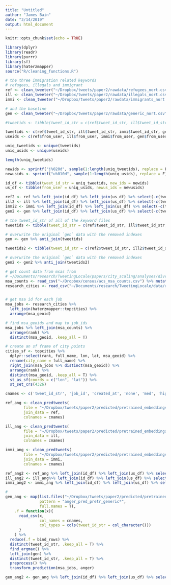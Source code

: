 ```yaml
---
title: "Untitled"
author: "James Bain"
date: "3/14/2019"
output: html_document
---
```


```r
knitr::opts_chunk$set(echo = TRUE)
```

```r
library(dplyr)
library(readr)
library(purrr)
library(sf)
library(haterzmapper)
source("R/cleaning_functions.R")
```

```r
# the three immigration related keywords
# refugees, illegals and immigrant
ref <- clean_tweeter("~/Dropbox/tweets/paper2/rawdata/refugees_nort.csv")
ill <- clean_tweeter("~/Dropbox/tweets/paper2/rawdata/illegals_nort.csv")
immi <- clean_tweeter("~/Dropbox/tweets/paper2/rawdata/immigrants_nort.csv")

# and the baseline
gen <- clean_tweeter("~/Dropbox/tweets/paper2/rawdata/generic_nort.csv")
```

```r
#tweetids <- tibble(tweet_id_str = c(ref$tweet_id_str, ill$tweet_id_str, immi$tweet_id_str))

tweetids <- c(ref$tweet_id_str, ill$tweet_id_str, immi$tweet_id_str, gen$tweet_id_str)
useids <- c(ref$from_user, ill$from_user, immi$from_user, gen$from_user)

uniq_tweetids <- unique(tweetids)
uniq_usids <- unique(useids)

length(uniq_tweetids)

newids <- sprintf("j%020d", sample(1:length(uniq_tweetids), replace = F))
newusids <- sprintf("u%010d", sample(1:length(uniq_usids), replace = F))

id_df <- tibble(tweet_id_str = uniq_tweetids, new_ids = newids)
us_df <- tibble(from_user = uniq_usids, newus_ids = newusids)

ref2 <- ref %>% left_join(id_df) %>% left_join(us_df) %>% select(-c(tweet_id_str, from_user)) %>% rename(tweet_id_str = new_ids, from_user = newus_ids)
ill2 <- ill %>% left_join(id_df) %>% left_join(us_df) %>% select(-c(tweet_id_str, from_user)) %>% rename(tweet_id_str = new_ids, from_user = newus_ids)
immi2 <- immi %>% left_join(id_df) %>% left_join(us_df) %>% select(-c(tweet_id_str, from_user)) %>% rename(tweet_id_str = new_ids, from_user = newus_ids)
gen2 <- gen %>% left_join(id_df) %>% left_join(us_df) %>% select(-c(tweet_id_str, from_user)) %>% rename(tweet_id_str = new_ids, from_user = newus_ids)
```
```r
# the tweet_id_str of all of the keyword files
tweetids <- tibble(tweet_id_str = c(ref$tweet_id_str, ill$tweet_id_str, immi$tweet_id_str))

# overwrite the original `gen` data with the removed indexes
gen <- gen %>% anti_join(tweetids)

tweetids2 <- tibble(tweet_id_str = c(ref2$tweet_id_str, ill2$tweet_id_str, immi2$tweet_id_str))

# overwrite the original `gen` data with the removed indexes
gen2 <- gen2 %>% anti_join(tweetids2)
```
```r
# get count data from msas from 
# ~/Documents/research/TweetingLocale/papers/city_scaling/analyses/diversity_scaling.Rmd
msa_counts <- read_csv("~/Dropbox/census/acs_msa_counts.csv") %>% mutate(msa_geoid = as.character(msa_geoid))
research_cities <- read_csv("~/Documents/research/TweetingLocale/data/research_cities.csv") 


# get msa id for each job
msa_jobs <- research_cities %>%
  left_join(haterzmapper::topcities) %>%
  arrange(msa_geoid)

# find msa_geoids and map to job_ids
msa_jobs %>% left_join(msa_counts) %>%
  arrange(rank) %>%
  distinct(msa_geoid, .keep_all = T)

# create an sf frame of city points
cities_sf <- topcities %>% 
  dplyr::select(rank, full_name, lon, lat, msa_geoid) %>% 
  rename(city_name = full_name) %>% 
  right_join(msa_jobs %>% distinct(msa_geoid)) %>% 
  arrange(rank) %>% 
  distinct(msa_geoid, .keep_all = T) %>%
  st_as_sf(coords = c("lon", "lat")) %>%
  st_set_crs(4326)
```

```r
cnames <- c('tweet_id_str', 'job_id', 'created_at', 'none', 'med', 'high')

ref_ang <- clean_predtweets(
        file = "~/Dropbox/tweets/paper2/predicted/pretrained_embeddings_predictions/anger_pred_pretr_refugees_nort.csv",
        join_data = ref,
        colnames = cnames)

ill_ang <- clean_predtweets(
        file = "~/Dropbox/tweets/paper2/predicted/pretrained_embeddings_predictions/anger_pred_pretr_illegals_nort.csv",
        join_data = ill,
        colnames = cnames)

immi_ang <- clean_predtweets(
        file = "~/Dropbox/tweets/paper2/predicted/pretrained_embeddings_predictions/anger_pred_pretr_immigrants_nort.csv",
        join_data = immi,
        colnames = cnames)

ref_ang2 <- ref_ang %>% left_join(id_df) %>% left_join(us_df) %>% select(-c(tweet_id_str, from_user)) %>% rename(tweet_id_str = new_ids, from_user = newus_ids)
ill_ang2 <- ill_ang%>% left_join(id_df) %>% left_join(us_df) %>% select(-c(tweet_id_str, from_user)) %>% rename(tweet_id_str = new_ids, from_user = newus_ids)
immi_ang2 <- immi_ang %>% left_join(id_df) %>% left_join(us_df) %>% select(-c(tweet_id_str, from_user)) %>% rename(tweet_id_str = new_ids, from_user = newus_ids)

# 
gen_ang <- map(list.files("~/Dropbox/tweets/paper2/predicted/pretrained_embeddings_predictions/", 
               pattern = "anger_pred_pretr_generic*", 
               full.names = T), 
    .f = function(x){
      read_csv(x, 
               col_names = cnames, 
               col_types = cols(tweet_id_str = col_character()))
      }
    ) %>% 
  reduce(.f = bind_rows) %>%
  distinct(tweet_id_str, .keep_all = T) %>%
  find_argmax() %>%
  left_join(gen) %>% 
  distinct(tweet_id_str, .keep_all = T) %>% 
  preprocess() %>% 
  transform_prediction(msa_jobs, anger)

gen_ang2 <- gen_ang %>% left_join(id_df) %>% left_join(us_df) %>% select(-c(tweet_id_str, from_user)) %>% rename(tweet_id_str = new_ids, from_user = newus_ids)
```
